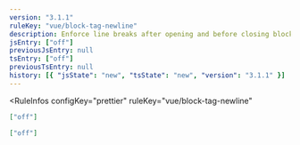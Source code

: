 ```yaml
---
version: "3.1.1"
ruleKey: "vue/block-tag-newline"
description: Enforce line breaks after opening and before closing block-level tags
jsEntry: ["off"]
previousJsEntry: null
tsEntry: ["off"]
previousTsEntry: null
history: [{ "jsState": "new", "tsState": "new", "version": "3.1.1" }]
---
```


<RuleInfos 
  configKey="prettier" 
  ruleKey="vue/block-tag-newline" 
>

```json
["off"]
```

```json
["off"]
```

</RuleInfos>
